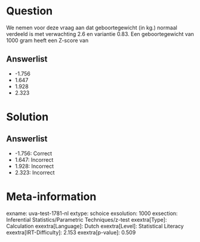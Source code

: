 Question
========

We nemen voor deze vraag aan dat geboortegewicht (in kg.) normaal
verdeeld is met verwachting 2.6 en variantie 0.83. Een geboortegewicht
van 1000 gram heeft een Z-score van

Answerlist
----------

* -1.756
* 1.647
* 1.928
* 2.323

Solution
========

Answerlist
----------

* -1.756: Correct
* 1.647: Incorrect
* 1.928: Incorrect
* 2.323: Incorrect

Meta-information
================
exname: uva-test-1781-nl
extype: schoice
exsolution: 1000
exsection: Inferential Statistics/Parametric Techniques/z-test
exextra[Type]: Calculation
exextra[Language]: Dutch
exextra[Level]: Statistical Literacy
exextra[IRT-Difficulty]: 2.153
exextra[p-value]: 0.509
